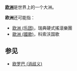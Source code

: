 '''[[欧洲|欧洲]]'''是世界上的一个大洲。

'''欧洲'''还可能指：
*[[欧洲_(乐团)|欧洲 (乐团)]]，瑞典硬式搖滾樂團
*[[歐洲_(國歌)|歐洲 (國歌)]]，科索沃国歌

==参见==
*[[欧罗巴_(消歧义)|欧罗巴 (消歧义)]]

{{disambig|cat=二字消歧義}}